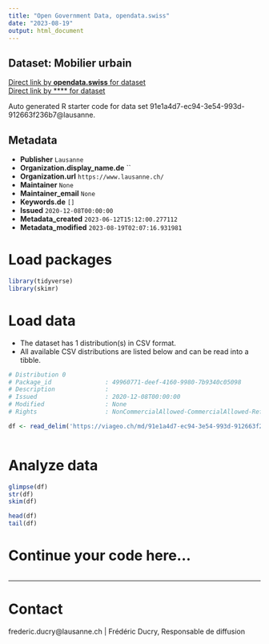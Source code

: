 ```yaml
---
title: "Open Government Data, opendata.swiss"
date: "2023-08-19"
output: html_document
---
```


## Dataset: Mobilier urbain



[Direct link by **opendata.swiss** for dataset](https://opendata.swiss/de/dataset/mobilier-urbain)<br>
[Direct link by **** for dataset](https://viageo.ch/md/91e1a4d7-ec94-3e54-993d-912663f236b7)

Auto generated R starter code for data set 91e1a4d7-ec94-3e54-993d-912663f236b7@lausanne.

## Metadata

- **Publisher** `Lausanne`
- **Organization.display_name.de** ``
- **Organization.url** `https://www.lausanne.ch/`
- **Maintainer** `None`
- **Maintainer_email** `None`
- **Keywords.de** `[]`
- **Issued** `2020-12-08T00:00:00`
- **Metadata_created** `2023-06-12T15:12:00.277112`
- **Metadata_modified** `2023-08-19T02:07:16.931981`


# Load packages

```r

library(tidyverse)
library(skimr)

```

# Load data

-   The dataset has 1 distribution(s) in CSV format.
-   All available CSV distributions are listed below and can be read into a tibble.

```r

# Distribution 0
# Package_id               : 49960771-deef-4160-9980-7b9340c05098
# Description              : 
# Issued                   : 2020-12-08T00:00:00
# Modified                 : None
# Rights                   : NonCommercialAllowed-CommercialAllowed-ReferenceRequired

df <- read_delim('https://viageo.ch/md/91e1a4d7-ec94-3e54-993d-912663f236b7#downloadAction')



```

# Analyze data

```r

glimpse(df)
str(df)
skim(df)

head(df)
tail(df)

```

# Continue your code here...

```r

```

------------------------------------------------------------------------

# Contact

frederic.ducry@lausanne.ch | Frédéric Ducry, Responsable de diffusion

